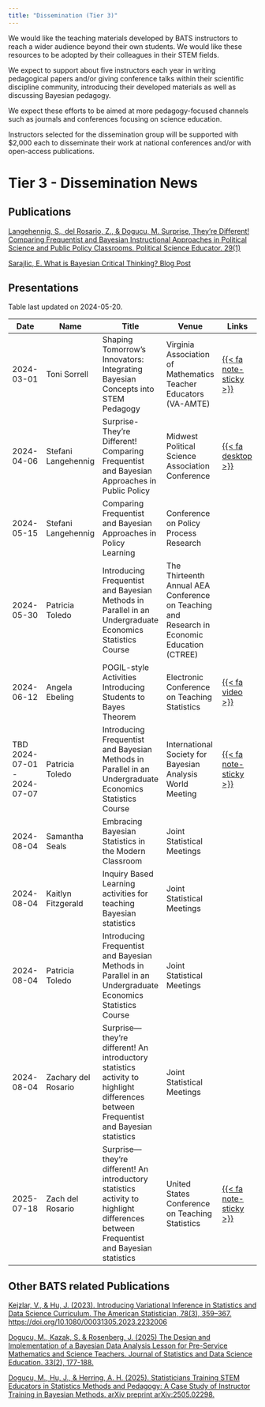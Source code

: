 ```yaml
---
title: "Dissemination (Tier 3)"
---
```


We would like the teaching materials developed by BATS instructors to reach a wider audience beyond their own students. We would like these resources to be adopted by their colleagues in their STEM fields. 

We expect to support about five instructors each year in writing pedagogical papers and/or giving conference talks within their scientific discipline community, introducing their developed materials as well as discussing Bayesian pedagogy. 

We expect these efforts to be aimed at more pedagogy-focused channels such as journals and conferences focusing on science education. 

Instructors selected for the dissemination group will be supported with $2,000 each to disseminate their work at national conferences and/or with open-access publications.

# Tier 3 - Dissemination News

## Publications

[Langehennig, S., del Rosario, Z., & Dogucu, M. Surprise, They’re Different! Comparing Frequentist and Bayesian Instructional Approaches in Political Science and Public Policy Classrooms. Political Science Educator. 29(1)](https://educate.apsanet.org/surprise-theyre-different-comparing-frequentist-and-bayesian-instructional-approaches-in-political-science-and-public-policy-classrooms)

[Sarajlic, E. What is Bayesian Critical Thinking? Blog Post](https://resistingentropy.substack.com/p/what-is-bayesian-critical-thinking?r=75ptf&utm_medium=ios&triedRedirect=true)

## Presentations

Table last updated on 2024-05-20.

| Date | Name | Title | Venue |  Links |
|------|------|-------|-------|-------|
| 2024-03-01 |Toni Sorrell|Shaping Tomorrow's Innovators: Integrating Bayesian Concepts into STEM Pedagogy|Virginia Association of Mathematics Teacher Educators (VA-AMTE)|  [{{< fa note-sticky >}}](tier3/abstract-sorrell.html)    |
|2024-04-06| Stefani Langehennig | Surprise-They’re Different! Comparing Frequentist and Bayesian Approaches in Public Policy |Midwest Political Science Association Conference |[{{< fa desktop >}}](tier3/slides-langehennig.html)|
|2024-05-15| Stefani Langehennig | Comparing Frequentist and Bayesian Approaches in Policy Learning | Conference on Policy Process Research ||
|2024-05-30|Patricia Toledo | Introducing Frequentist and Bayesian Methods in Parallel in an Undergraduate Economics Statistics Course | The Thirteenth Annual AEA Conference on Teaching and Research in Economic Education (CTREE) | |
|2024-06-12|Angela Ebeling | POGIL-style Activities Introducing Students to Bayes Theorem| Electronic Conference on Teaching Statistics |[{{< fa video >}}](https://www.causeweb.org/cause/ecots/ecots24/program/posters/6) |
|TBD 2024-07-01 - 2024-07-07| Patricia Toledo | Introducing Frequentist and Bayesian Methods in Parallel in an Undergraduate Economics Statistics Course | International Society for Bayesian Analysis World Meeting |   [{{< fa note-sticky >}}](tier3/abstract-toledo.html)|
|2024-08-04|Samantha Seals |Embracing Bayesian Statistics in the Modern Classroom | Joint Statistical Meetings| |
|2024-08-04| Kaitlyn Fitzgerald |Inquiry Based Learning activities for teaching Bayesian statistics|Joint Statistical Meetings ||
|2024-08-04|Patricia Toledo |Introducing Frequentist and Bayesian Methods in Parallel in an Undergraduate Economics Statistics Course|Joint Statistical Meetings||
|2024-08-04|Zachary del Rosario|Surprise—they're different! An introductory statistics activity to highlight differences between Frequentist and Bayesian statistics| Joint Statistical Meetings ||
|2025-07-18|Zach del Rosario|Surprise—they’re different! An introductory statistics activity to highlight differences between Frequentist and Bayesian statistics|United States Conference on Teaching Statistics|[{{< fa note-sticky >}}](https://www.causeweb.org/cause/uscots/uscots25/program/posters/poster10)|



## Other BATS related Publications

[Kejzlar, V., & Hu, J. (2023). Introducing Variational Inference in Statistics and Data Science Curriculum. The American Statistician, 78(3), 359–367. https://doi.org/10.1080/00031305.2023.2232006](https://www.tandfonline.com/doi/citedby/10.1080/00031305.2023.2232006?scroll=top&needAccess=true)

[Dogucu, M., Kazak, S. & Rosenberg, J. (2025) The Design and Implementation of a Bayesian Data Analysis Lesson for Pre-Service Mathematics and Science Teachers. Journal of Statistics and Data Science Education. 33(2), 177-188.](https://www.tandfonline.com/doi/full/10.1080/26939169.2024.2362148)

[Dogucu, M., Hu, J., & Herring, A. H. (2025). Statisticians Training STEM Educators in Statistics Methods and Pedagogy: A Case Study of Instructor Training in Bayesian Methods. arXiv preprint arXiv:2505.02298.](https://arxiv.org/abs/2505.02298)
